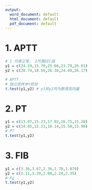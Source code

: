 ```yaml
---
output:
  word_document: default
  html_document: default
  pdf_document: default
---
```

# 1. APTT
```r
# 1 代表正常， 2代表DIC组
y1 = c(24.19,15.70,25.66,23.79,26.01)
y2 = c(28.74,18.56,26.38,24.49,26.17)
```


```r
# APTT
# 独立双样本t检验
t.test(y1,y2) # y1和y2均为数值型向量
```
# 2. PT
```r
y1 = c(13.97,15.23,17.02,16.75,15.28)
y2 = c(14.85,15.23,18.14,15.50,15.90)
# PT
t.test(y1,y2)
```
# 3. FIB
```r
y1 = c(3.36,3.67,2.36,1.70,1.079)
y2 = c(3.11,3.39,2.00,2.24,2.35)
# Fg
t.test(y1,y2)
```

